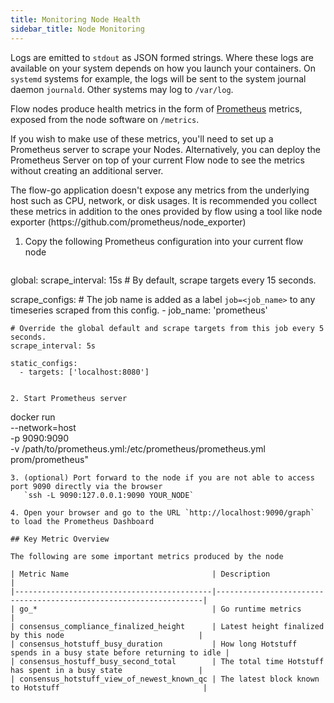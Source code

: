 ```yaml
---
title: Monitoring Node Health
sidebar_title: Node Monitoring
---
```


<Callout type="info" title="Logs">

Logs are emitted to `stdout` as JSON formed strings. Where these logs are available on your system depends on how you launch your containers. On `systemd` systems for example, the logs will be sent to the system journal daemon `journald`. Other systems may log to `/var/log`.

</Callout>

Flow nodes produce health metrics in the form of [Prometheus](https://prometheus.io) metrics, exposed from the node software on `/metrics`.

If you wish to make use of these metrics, you'll need to set up a Prometheus server to scrape your Nodes. Alternatively, you can deploy the Prometheus Server on top of your current Flow node to see the metrics without creating an additional server.

<Callout type="info" title="Host Metrics">
The flow-go application doesn't expose any metrics from the underlying host such as CPU, network, or disk usages. It is recommended you collect these metrics in addition to the ones provided by flow using a tool like node exporter (https://github.com/prometheus/node_exporter)
</Callout>

1. Copy the following Prometheus configuration into your current flow node
   ```
  global:
    scrape_interval: 15s # By default, scrape targets every 15 seconds.

  scrape_configs:
    # The job name is added as a label `job=<job_name>` to any timeseries scraped from this config.
    - job_name: 'prometheus'

    # Override the global default and scrape targets from this job every 5 seconds.
    scrape_interval: 5s

    static_configs:
      - targets: ['localhost:8080']
   ```

2. Start Prometheus server
```
   docker run \
   --network=host \
   -p 9090:9090 \
   -v /path/to/prometheus.yml:/etc/prometheus/prometheus.yml \
   prom/prometheus"
```
3. (optional) Port forward to the node if you are not able to access port 9090 directly via the browser
   `ssh -L 9090:127.0.0.1:9090 YOUR_NODE`

4. Open your browser and go to the URL `http://localhost:9090/graph` to load the Prometheus Dashboard

## Key Metric Overview

The following are some important metrics produced by the node

| Metric Name                                | Description                                                       |
|--------------------------------------------|-------------------------------------------------------------------|
| go_*                                       | Go runtime metrics                                                |
| consensus_compliance_finalized_height      | Latest height finalized by this node                              |
| consensus_hotstuff_busy_duration           | How long Hotstuff spends in a busy state before returning to idle |
| consensus_hostuff_busy_second_total        | The total time Hotstuff has spent in a busy state                 |
| consensus_hotstuff_view_of_newest_known_qc | The latest block known to Hotstuff                                |

